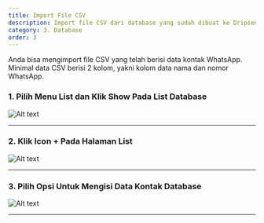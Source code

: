 ```yaml
---
title: Import File CSV
description: Import file CSV dari database yang sudah dibuat ke Dripsender
category: 3. Database
order: 3
---
```


Anda bisa mengimport file CSV yang telah berisi data kontak WhatsApp. Minimal data CSV berisi 2 kolom, yakni kolom data nama dan nomor WhatsApp.

### 1. Pilih Menu List dan Klik Show Pada List Database

![Alt text](/docs/addDatabase1.jpg "Mengisi List Database")

---

### 2. Klik Icon + Pada Halaman List

![Alt text](/docs/addDatabase2.jpg "Mengisi List Database")

---

### 3. Pilih Opsi Untuk Mengisi Data Kontak Database

![Alt text](/docs/addDatabase3.jpg "Mengisi List Database")

---
